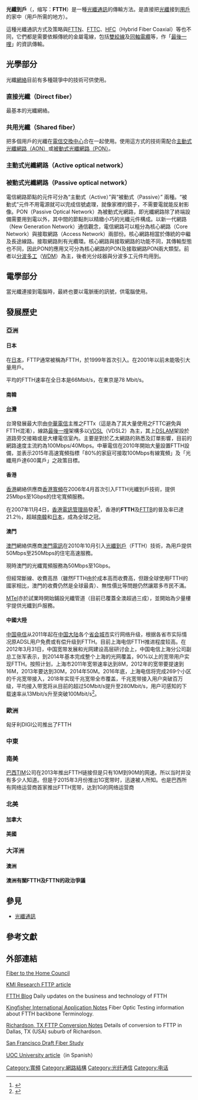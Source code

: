 {{Expand |time=2010-11-14T12:35:40+00:00 }}
{{noteTA
|G1=Communication
|G2=IT
}}
'''光纖到戶'''（{{Lang-en|'''F'''iber '''T'''o '''T'''he '''H'''ome}}，缩写：'''FTTH'''）是一種[[光纖通訊|光纖通訊]]的傳輸方法。是直接把[[光纖|光纖]]接到[[用戶|用戶]]的家中（用戶所需的地方）。

這種光纖通訊方式及策略與[[FTTx|FTTN]]、[[FTTx|FTTC]]、[[HFC|HFC]]（Hybrid Fiber Coaxial）等也不同，它們都是需要依賴傳統的金屬電線，包括[[雙絞線|雙絞線]]及[[同軸電纜|同軸電纜]]等，作「[[最後一哩|最後一哩]]」的資訊傳輸。

== 光學部分 ==
光纖[[網絡|網絡]]目前有多種競爭中的技術可供使用。

=== 直接光纖（Direct fiber） ===
最基本的光纖網絡。

=== 共用光纖（Shared fiber） ===
把多個用戶的光纖在[[電信交換|電信交換中心]]合在一起使用。使用這方式的技術需配合[[#主動式光纖網路（Active_optical_network）|主動式光纖網路（AON）]]或[[#被動式光纖網路（Passive_optical_network）|被動式光纖網路（PON）]]。
=== 主動式光纖網路（Active optical network） ===
{{main|AON}}

=== 被動式光纖網路（Passive optical network） ===
{{main|PON}}
電信網路節點的元件可分為“主動式（Active）”與“被動式（Passive）”
兩種。“被動式”元件不用電源就可以完成信號處理，就像家裡的鏡子，不需要電就能反射影像。PON（Passive Optical Network）為被動式光網路，即光纖網路除了終端設備需要用到電以外，其中間的節點則以精緻小巧的光纖元件構成。以新一代網路（New Generation Network）通信觀念，電信網路可以粗分為核心網路（Core Network）與接取網路（Access Network）兩部份。核心網路相當於傳統的中繼及長途線路。接取網路則有光纜環。核心網路與接取網路的功能不同，其傳輸型態也不同，因此PON的應用又可分為核心網路的PON及接取網路PON兩大類型。前者以[[分波多工|分波多工]]（[[波分复用|WDM]]）為主，後者光分歧器與分波多工元件均用到。

== 電學部分 ==
當光纖連接到電腦時，最終也要以電脈衝的訊號，供電腦使用。

== 發展歷史 ==
=== 亞洲 ===
==== 日本 ====
在[[日本|日本]]，FTTP通常被稱為FTTH，於1999年首次引入。在2001年以前未能吸引大量用戶。

平均的FTTH速率在全日本是66Mbit/s，在東京是78 Mbit/s。

==== 南韓 ====
==== [[台灣|台灣]] ====
台灣發展最大宗由[[中華電信|中華電信]]主推之FTTx（這是為了其大量使用之FTTC避免與FTTH混淆），線路[[最後一哩|最後一哩]]架構多以[[VDSL|VDSL]]（VDSL2）為主，其上[[DSLAM|DSLAM]]架設於道路旁交接箱或是大樓電信室內。主要是對於乙太網路的熟悉及訂單影響，目前的網路速度主流約為100Mbps/40Mbps。中華電信在2010年開始大量設置FTTH設備，並表示2015年高速寬頻指標「80%的家庭可接取100Mbps有線寬頻」及「光纖用戶達600萬戶」之政策目標。
==== 香港 ====
[[香港|香港]]網絡供應商[[香港寬頻|香港寬頻]]在2006年4月首次引入FTTH光纖到戶技術，提供25Mbps至1Gbps的住宅寬頻服務。

在2007年11月4日，[[香港電訊管理局|香港電訊管理局]]發表<ref>{{Cite web |url=http://www.news.gov.hk/tc/category/infrastructureandlogistics/071102/html/071102tc06006.htm |title=港光纖到戶普及率冠全球 |accessdate=2007-11-04 |archive-date=2007-11-06 |archive-url=https://web.archive.org/web/20071106091716/http://www.news.gov.hk/tc/category/infrastructureandlogistics/071102/html/071102tc06006.htm |dead-url=no }}</ref>，香港的'''FTTH'''及[[FTTB|FTTB]]的普及率已達21.2％，超越[[南韓|南韓]]和[[日本|日本]]，成為全球之冠。

==== 澳門 ====
[[澳門|澳門]]網絡供應商[[澳門電訊|澳門電訊]]在2010年10月引入[[光纖到戶|光纖到戶]]（FTTH）技術，為用戶提供50Mbps至250Mbps的住宅高速服務。

現時澳門的光纖寬頻服務為50Mbps至1Gbps。

但經常斷線、收費高昂（雖然FTTH由於成本高而收費高，但跟全球使用FTTH的國家相比，澳門的收費仍然是全球最貴）、無性價比等問題仍然讓眾多市民不滿。

[[MTel電信|MTel]]亦於試業時開始鋪設光纖管道（目前已覆蓋全澳超過三成），並開始為少量樓宇提供光纖到戶服務。

==== 中國大陸 ====
[[中国电信|中国电信]]从2011年起在[[中国大陆|中国大陆]]各个[[首府|省会]][[城市|城市]]实行网络升级，根据各省市实际情况原ADSL用户免费或有偿升级到FTTH。目前上海电信FTTH推进程度较高。在2012年3月31日，中国宽带发展和光网建设高层研讨会上，中国电信上海分公司副总工张军表示，到2014年基本完成整个上海的光网覆盖，90%以上的宽带用户实现FTTH。按照计划，上海市2011年宽带速率达到8M，2012年的宽带要提速到16M，2013年要达到30M，2014年50M。2016年底，上海电信将完成269个小区的千兆宽带接入，2018年实现千兆宽带全市覆盖，千兆宽带接入用户突破百万级，平均接入带宽将从目前的超过50Mbit/s提升至280Mbit/s，用户可感知的下载速率从13Mbit/s升至突破100Mbit/s<ref>{{cite web| url = http://www.shtel.com.cn/news/17416.html| title = 200万用户免费提速 年底269个小区开通千兆宽带 三年内实现“千兆宽带第一城” 中国电信上海公司正式启动千兆宽带规模化发展计划| publisher = 中国电信上海公司| language = zh-cn| date = 2016-10-21| accessdate = 2016-10-26| archive-date = 2016-10-26| archive-url = https://web.archive.org/web/20161026163403/http://www.shtel.com.cn/news/17416.html| dead-url = no}}</ref>。

=== 歐洲 ===
匈牙利DIGI公司推出了FTTH

=== 中東 ===
=== 南美 ===
[[巴西|巴西]]TIM公司在2013年推出FTTH链接但是只有10M到90M的网速。所以当时并没有多少人知道。但是于2015年3月份推出1G宽带时，迅速被人所知。也是巴西所有网络运营商首家推出FTTH宽带，达到1G的网络运营商

=== 北美 ===
==== 加拿大 ====
==== 美國 ====
=== 大洋洲 ===
==== 澳洲 ====
==== 澳洲有關FTTH及FTTN的政治爭議 ====

== 參見 ==
*[[光纖通訊|光纖通訊]]

== 參考文獻 ==
{{Reflist}}

== 外部連結 ==
{{en}}[http://www.ftthcouncil.org/ Fiber to the Home Council]{{Wayback|url=http://www.ftthcouncil.org/ |date=20071201212807 }}

{{en}}[https://web.archive.org/web/20061018014834/http://kmi.pennnet.com/press_display.cfm?ARTICLE_ID=211004 KMI Research FTTP article]

{{en}}[http://www.ftthblog.com FTTH Blog]{{Wayback|url=http://www.ftthblog.com/ |date=20200916001926 }} Daily updates on the business and technology of FTTH

{{en}}[https://web.archive.org/web/20071023022301/http://www.kingfisher.com.au/ApplicationNotes.htm  Kingfisher International Application Notes] Fiber Optic Testing information about FTTH backbone Terminology.

{{en}}[https://web.archive.org/web/20060822022618/http://www.richlandhoa.com/fttp.html Richardson, TX FTTP Conversion Notes] Details of conversion to FTTP in Dallas, TX (USA) suburb of Richardson.

{{en}}[https://web.archive.org/web/20090517193120/http://www.sfgov.org/site/tech_connect_index.asp San Francisco Draft Fiber Study]

{{en}}[https://web.archive.org/web/20070626225214/http://www.fabila.com/proyectos/ftth/ UOC University article]（in Spanish）

{{Internet Access}}

[[Category:寬頻|Category:寬頻]]
[[Category:網路結構|Category:網路結構]]
[[Category:光纤通信|Category:光纤通信]]
[[Category:电话|Category:电话]]